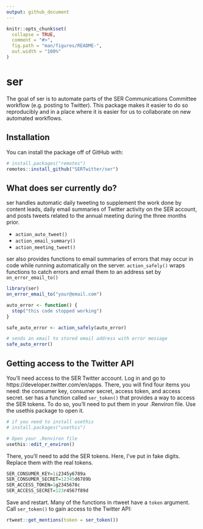 ```yaml
---
output: github_document
---
```


<!-- README.md is generated from README.Rmd. Please edit that file -->

```r
knitr::opts_chunk$set(
  collapse = TRUE,
  comment = "#>",
  fig.path = "man/figures/README-",
  out.width = "100%"
)
```
# ser

The goal of ser is to automate parts of the SER Communications Committee workflow (e.g. posting to Twitter). This package makes it easier to do so reproducibly and in a place where it is easier for us to collaborate on new automated workflows.

## Installation

You can install the package off of GitHub with:

``` r
# install.packages("remotes")
remotes::install_github("SERTwitter/ser")
```

## What does ser currently do?

ser handles automatic daily tweeting to supplement the work done by content leads, daily email summaries of Twitter activity on the SER account, and posts tweets related to the annual meeting during the three months prior.

* `action_auto_tweet()`
* `action_email_summary()`
* `action_meeting_tweet()`

ser also provides functions to email summaries of errors that may occur in code while running automatically on the server. `action_safely()` wraps functions to catch errors and email them to an address set by `on_error_email_to()`

```r
library(ser)
on_error_email_to("your@email.com")

auto_error <- function() {
  stop("this code stopped working")
}

safe_auto_error <- action_safely(auto_error)

# sends an email to stored email address with error message
safe_auto_error()
```

## Getting access to the Twitter API

You'll need access to the SER Twitter account. Log in and go to https://developer.twitter.com/en/apps. There, you will find four items you need: the consumer key, consumer secret, access token, and access secret. ser has a function called `ser_token()` that provides a way to access the SER tokens. To do so, you'll need to put them in your .Renviron file. Use the usethis package to open it.

```r
# if you need to install usethis
# install.packages("usethis")

# Open your .Renviron file
usethis::edit_r_environ()
```

There, you'll need to add the SER tokens. Here, I've put in fake digits. Replace them with the real tokens.

```r
SER_CONSUMER_KEY=1i2345y6789a
SER_CONSUMER_SECRET=12345d6789b
SER_ACCESS_TOKEN=1g2345678c
SER_ACCESS_SECRET=123r4567f89d
```


Save and restart. Many of the functions in rtweet have a `token` argument. Call `ser_token()` to gain access to the Twitter API:

```r
rtweet::get_mentions(token = ser_token())
```

